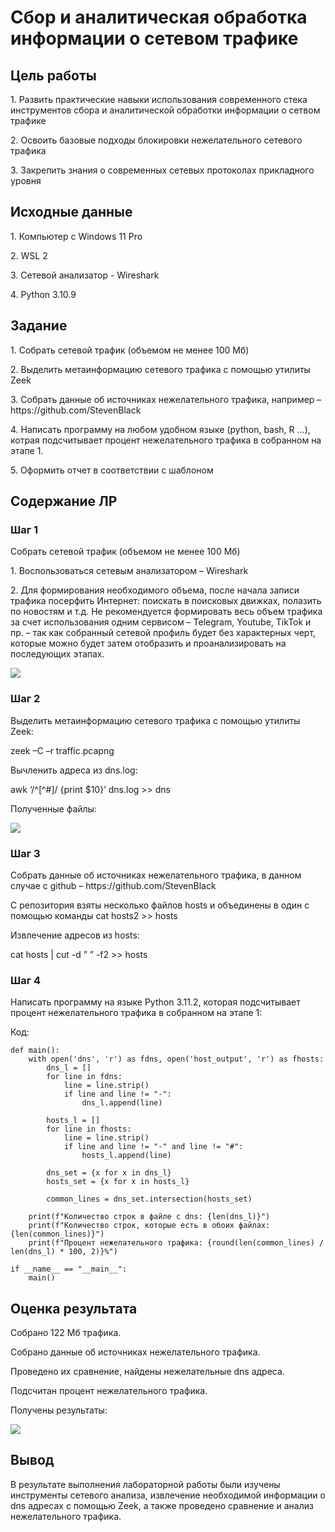 # Сбор и аналитическая обработка информации о сетевом трафике

## Цель работы

1\. Развить практические навыки использования современного стека инструментов сбора и аналитической обработки информации о сетвом трафике

2\. Освоить базовые подходы блокировки нежелательного сетевого трафика

3\. Закрепить знания о современных сетевых протоколах прикладного уровня

## ️Исходные данные

1\. Компьютер с Windows 11 Pro

2\. WSL 2

3\. Сетевой анализатор - Wireshark

4\. Python 3.10.9

## ️Задание

1\. Собрать сетевой трафик (объемом не менее 100 Мб)

2\. Выделить метаинформацию сетевого трафика с помощью утилиты Zeek

3\. Собрать данные об источниках нежелательного трафика, например -- https://github.com/StevenBlack

4\. Написать программу на любом удобном языке (python, bash, R ...), котрая подсчитывает процент нежелательного трафика в собранном на этапе 1.

5\. Оформить отчет в соответствии с шаблоном

## Содержание ЛР

### Шаг 1

Собрать сетевой трафик (объемом не менее 100 Мб)

1\. Воспользоваться сетевым анализатором -- Wireshark

2\. Для формирования необходимого объема, после начала записи трафика посерфить Интернет: поискать в поисковых движках, полазить по новостям и т.д. Не рекомендуется формировать весь объем трафика за счет использования одним сервисом -- Telegram, Youtube, TikTok и пр. -- так как собранный сетевой профиль будет без характерных черт, которые можно будет затем отобразить и проанализировать на последующих этапах.

![](images/photo_2023-04-13_07-40-03.jpg){fig-align="center"}

### Шаг 2

Выделить метаинформацию сетевого трафика с помощью утилиты Zeek:

zeek --C --r traffic.pcapng

Вычленить адреса из dns.log:

awk '/\^\[\^#\]/ {print \$10}' dns.log \>\> dns

Полученные файлы:

![](images/photo_2023-04-13_07-40-19.jpg){fig-align="center"}

### Шаг 3

Собрать данные об источниках нежелательного трафика, в данном случае с github -- https://github.com/StevenBlack

С репозитория взяты несколько файлов hosts и объединены в один с помощью команды cat hosts2 \>\> hosts

Извлечение адресов из hosts:

cat hosts \| cut -d " " -f2 \>\> hosts

### Шаг 4

Написать программу на языке Python 3.11.2, которая подсчитывает процент нежелательного трафика в собранном на этапе 1:

Код:

```{python3}
def main():
    with open('dns', 'r') as fdns, open('host_output', 'r') as fhosts:
        dns_l = []
        for line in fdns:
            line = line.strip()
            if line and line != "-":
                dns_l.append(line)
        
        hosts_l = []
        for line in fhosts:
            line = line.strip()
            if line and line != "-" and line != "#":
                hosts_l.append(line)

        dns_set = {x for x in dns_l}
        hosts_set = {x for x in hosts_l}

        common_lines = dns_set.intersection(hosts_set)

    print(f"Количество строк в файле с dns: {len(dns_l)}")
    print(f"Количество строк, которые есть в обоих файлах: {len(common_lines)}")
    print(f"Процент нежелательного трафика: {round(len(common_lines) / len(dns_l) * 100, 2)}%")

if __name__ == "__main__":
    main()
```

## ️Оценка результата

Собрано 122 Мб трафика.

Собрано данные об источниках нежелательного трафика.

Проведено их сравнение, найдены нежелательные dns адреса.

Подсчитан процент нежелательного трафика.

Получены результаты:

![](images/photo_2023-04-13_07-40-25.jpg){fig-align="left"}

## ️Вывод

В результате выполнения лабораторной работы были изучены инструменты сетевого анализа, извлечение необходимой информации о dns адресах с помощью Zeek, а также проведено сравнение и анализ нежелательного трафика.
